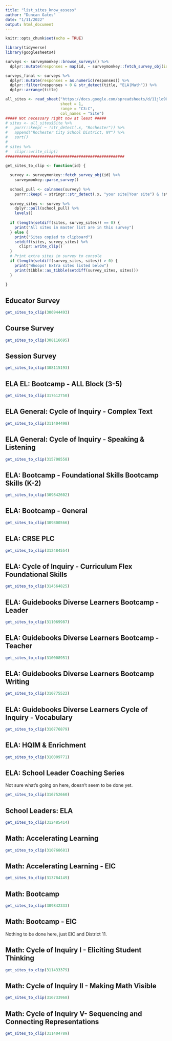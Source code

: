 ```yaml
---
title: "list_sites_know_assess"
author: "Duncan Gates"
date: "1/11/2022"
output: html_document
---
```


```r
knitr::opts_chunk$set(echo = TRUE)

library(tidyverse)
library(googlesheets4)

surveys <- surveymonkey::browse_surveys() %>%
  dplyr::mutate(responses = map(id, ~ surveymonkey::fetch_survey_obj(id = .x)$`response_count`))

surveys_final <- surveys %>%
  dplyr::mutate(responses = as.numeric(responses)) %>%
  dplyr::filter(responses > 0 & str_detect(title, "ELA|Math")) %>%
  dplyr::arrange(title)

all_sites <- read_sheet("https://docs.google.com/spreadsheets/d/11jlo9UeWxZGwunhDb24hZBwAKc5b8ZKM9AYNWZaUyZY/edit#gid=0",
                        sheet = 1,
                        range = "C3:C",
                        col_names = "Site")
##### Not necessary right now at least #####
# sites <- all_sites$Site %>%
#   purrr::keep( ~ !str_detect(.x, "Rochester")) %>%
#   append("Rochester City School District, NY") %>%
#   sort()
# 
# sites %>% 
#   clipr::write_clip()
####################################################

get_sites_to_clip <- function(id) {
  
  survey <- surveymonkey::fetch_survey_obj(id) %>%
    surveymonkey::parse_survey()
  
  school_pull <- colnames(survey) %>%
    purrr::keep( ~ stringr::str_detect(.x, "your site|Your site") & !stringr::str_detect(.x, "Other"))
  
  survey_sites <- survey %>%
    dplyr::pull(school_pull) %>%
    levels()
  
  if (length(setdiff(sites, survey_sites)) == 0) {
    print("All sites in master list are in this survey")
  } else {
    print("Sites copied to clipboard")
    setdiff(sites, survey_sites) %>%
      clipr::write_clip()
  }
  # Print extra sites in survey to console
  if (length(setdiff(survey_sites, sites)) > 0) {
    print("Whoops! Extra sites listed below")
    print(tibble::as_tibble(setdiff(survey_sites, sites)))
  }
  
}
```

## Educator Survey

```r
get_sites_to_clip(306944493)
```


## Course Survey

```r
get_sites_to_clip(308116695)
```

## Session Survey

```r
get_sites_to_clip(308115193)
```

##  ELA EL: Bootcamp - ALL Block (3-5)

```r
get_sites_to_clip(317612750)
```

## ELA General: Cycle of Inquiry - Complex Text

```r
get_sites_to_clip(311404498)
```

## ELA General: Cycle of Inquiry - Speaking & Listening

```r
get_sites_to_clip(315708558)
```

## ELA: Bootcamp - Foundational Skills Bootcamp Skills (K-2)

```r
get_sites_to_clip(309842602)
```

## ELA: Bootcamp - General

```r
get_sites_to_clip(309800566)
```

##  ELA: CRSE PLC

```r
get_sites_to_clip(312484554)
```

## ELA: Cycle of Inquiry - Curriculum Flex Foundational Skills

```r
get_sites_to_clip(314564825)
```

##  ELA: Guidebooks Diverse Learners Bootcamp - Leader

```r
get_sites_to_clip(311069987)
```

##  ELA: Guidebooks Diverse Learners Bootcamp - Teacher

```r
get_sites_to_clip(310008951)
```

##  ELA: Guidebooks Diverse Learners Bootcamp Writing

```r
get_sites_to_clip(310775522)
```

##  ELA: Guidebooks Diverse Learners Cycle of Inquiry - Vocabulary

```r
get_sites_to_clip(310776879)
```

##  ELA: HQIM & Enrichment

```r
get_sites_to_clip(310009771)
```

## ELA: School Leader Coaching Series

Not sure what's going on here, doesn't seem to be done yet.

```r
get_sites_to_clip(316752660)
```

##  School Leaders: ELA

```r
get_sites_to_clip(312485414)
```

##  Math: Accelerating Learning

```r
get_sites_to_clip(310768681)
```

##  Math: Accelerating Learning - EIC

```r
get_sites_to_clip(313784149)
```

##  Math: Bootcamp

```r
get_sites_to_clip(309842333)
```


##  Math: Bootcamp - EIC

Nothing to be done here, just EIC and District 11.

##  Math: Cycle of Inquiry I - Eliciting Student Thinking

```r
get_sites_to_clip(311433379)
```

## Math: Cycle of Inquiry II - Making Math Visible

```r
get_sites_to_clip(316733968)
```

##  Math: Cycle of Inquiry V- Sequencing and Connecting Representations

```r
get_sites_to_clip(311404789)
```
